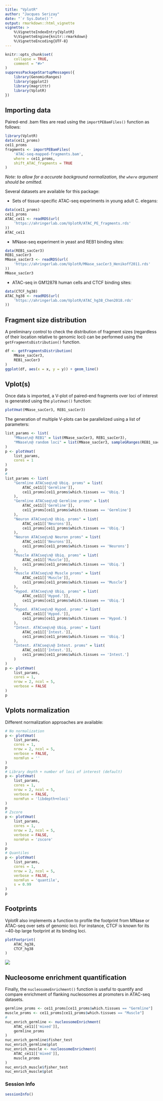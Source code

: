 ```yaml
---
title: "VplotR"
author: "Jacques Serizay"
date: "`r Sys.Date()`"
output: rmarkdown::html_vignette
vignette: >
    %\VignetteIndexEntry{VplotR}
    %\VignetteEngine{knitr::rmarkdown}
    %\VignetteEncoding{UTF-8}
---
```


```r
knitr::opts_chunk$set(
    collapse = TRUE,
    comment = "#>"
)
suppressPackageStartupMessages({
    library(GenomicRanges)
    library(ggplot2)
    library(magrittr)
    library(VplotR)
})
```

## Importing data

Paired-end .bam files are read using the `importPEBamFiles()` 
function as follows:

```r
library(VplotR)
data(ce11_proms)
ce11_proms
fragments <- importPEBamFiles(
    'ATAC-seq-mapped-fragments.bam', 
    where = ce11_proms, 
    shift_ATAC_fragments = TRUE
)
```

*Note: to allow for a accurate background normalization, 
the `where` argument should be omitted.*

Several datasets are available for this package: 

* Sets of tissue-specific ATAC-seq experiments in young adult C. elegans:

```r
data(ce11_proms)
ce11_proms
ATAC_ce11 <- readRDS(url(
    'https://ahringerlab.com/VplotR/ATAC_PE_fragments.rds'
))
ATAC_ce11
```

* MNase-seq experiment in yeast and REB1 binding sites:

```r
data(REB1_sacCer3)
REB1_sacCer3
MNase_sacCer3 <- readRDS(url(
    'https://ahringerlab.com/VplotR/MNase_sacCer3_Henikoff2011.rds'
))
MNase_sacCer3
```

* ATAC-seq in GM12878 human cells and CTCF binding sites:

```r
data(CTCF_hg38)
ATAC_hg38 <- readRDS(url(
    'https://ahringerlab.com/VplotR/ATAC_hg38_Chen2018.rds'
))
```

## Fragment size distribution

A preliminary control to check the distribution of fragment
sizes (regardless of their location relative to genomic loci) can be 
performed using the `getFragmentsDistribution()` function.

```r
df <- getFragmentsDistribution(
    MNase_sacCer3, 
    REB1_sacCer3
)
ggplot(df, aes(x = x, y = y)) + geom_line()
```

## Vplot(s)

Once data is imported, a V-plot of paired-end fragments over loci of 
interest is generated using the `plotVmat()` function:

```r
plotVmat(MNase_sacCer3, REB1_sacCer3)
```

The generation of multiple V-plots can be parallelized using a list of 
parameters:

```r
list_params <- list(
    "MNase\n@ REB1" = list(MNase_sacCer3, REB1_sacCer3), 
    "MNase\n@ random loci" = list(MNase_sacCer3, sampleGRanges(REB1_sacCer3))
)
p <- plotVmat(
    list_params, 
    cores = 1
)
p
#
list_params <- list(
    "Germline ATACseq\n@ Ubiq. proms" = list(
        ATAC_ce11[['Germline']], 
        ce11_proms[ce11_proms$which.tissues == 'Ubiq.']
    ), 
    "Germline ATACseq\n@ Germline proms" = list(
        ATAC_ce11[['Germline']], 
        ce11_proms[ce11_proms$which.tissues == 'Germline']
    ),
    "Neuron ATACseq\n@ Ubiq. proms" = list(
        ATAC_ce11[['Neurons']], 
        ce11_proms[ce11_proms$which.tissues == 'Ubiq.']
    ), 
    "Neuron ATACseq\n@ Neuron proms" = list(
        ATAC_ce11[['Neurons']], 
        ce11_proms[ce11_proms$which.tissues == 'Neurons']
    ),
    "Muscle ATACseq\n@ Ubiq. proms" = list(
        ATAC_ce11[['Muscle']], 
        ce11_proms[ce11_proms$which.tissues == 'Ubiq.']
    ), 
    "Muscle ATACseq\n@ Muscle proms" = list(
        ATAC_ce11[['Muscle']], 
        ce11_proms[ce11_proms$which.tissues == 'Muscle']
    ),
    "Hypod. ATACseq\n@ Ubiq. proms" = list(
        ATAC_ce11[['Hypod.']], 
        ce11_proms[ce11_proms$which.tissues == 'Ubiq.']
    ), 
    "Hypod. ATACseq\n@ Hypod. proms" = list(
        ATAC_ce11[['Hypod.']], 
        ce11_proms[ce11_proms$which.tissues == 'Hypod.']
    ),
    "Intest. ATACseq\n@ Ubiq. proms" = list(
        ATAC_ce11[['Intest.']], 
        ce11_proms[ce11_proms$which.tissues == 'Ubiq.']
    ), 
    "Intest. ATACseq\n@ Intest. proms" = list(
        ATAC_ce11[['Intest.']], 
        ce11_proms[ce11_proms$which.tissues == 'Intest.']
    )
)
p <- plotVmat(
    list_params, 
    cores = 1,
    nrow = 2, ncol = 5, 
    verbose = FALSE
)
p
```

## Vplots normalization

Different normalization approaches are available: 

```r
# No normalization 
p <- plotVmat(
    list_params, 
    cores = 1, 
    nrow = 2, ncol = 5, 
    verbose = FALSE,
    normFun = ''
)
p
# Library depth + number of loci of interest (default)
p <- plotVmat(
    list_params, 
    cores = 1, 
    nrow = 2, ncol = 5, 
    verbose = FALSE,
    normFun = 'libdepth+nloci'
)
p
# Zscore
p <- plotVmat(
    list_params, 
    cores = 1, 
    nrow = 2, ncol = 5, 
    verbose = FALSE,
    normFun = 'zscore'
)
p
# Quantiles
p <- plotVmat(
    list_params, 
    cores = 1, 
    nrow = 2, ncol = 5, 
    verbose = FALSE,
    normFun = 'quantile', 
    s = 0.99
)
p
```

## Footprints

VplotR also implements a function to profile the footprint from MNase or 
ATAC-seq over sets of genomic loci. For instance, CTCF is known for its 
~40-bp large footprint at its binding loci. 

```r
plotFootprint(
    ATAC_hg38,
    CTCF_hg38
)
```

![](https://raw.githubusercontent.com/js2264/VplotR/master/man/figures/CTCF_ATAC_hg38_Chen2018_footprint.png)

## Nucleosome enrichment quantification 

Finally, the `nucleosomeEnrichment()` function is useful to
quantify and compare enrichment of flanking nucleosomes at promoters 
in ATAC-seq datasets.

```r
germline_proms <- ce11_proms[ce11_proms$which.tissues == "Germline"]
muscle_proms <- ce11_proms[ce11_proms$which.tissues == "Muscle"]
#
nuc_enrich_germline <- nucleosomeEnrichment(
    ATAC_ce11[['mixed']],
    germline_proms
)
nuc_enrich_germline$fisher_test
nuc_enrich_germline$plot
nuc_enrich_muscle <- nucleosomeEnrichment(
    ATAC_ce11[['mixed']],
    muscle_proms
)
nuc_enrich_muscle$fisher_test
nuc_enrich_muscle$plot
```

### Session Info
```r
sessionInfo()
```

